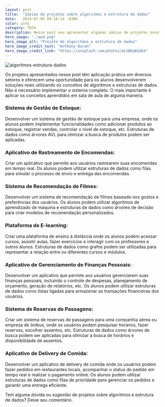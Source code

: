 ```yaml
---
layout: post
title:  "Ideias de projetos sobre algoritmos e estrutura de dados"
date:   2024-07-05 09:16:14 -0300
color: info
category: TECH
description: Nesse post vou apresentar algumas ideias de projetos envolvendo a disciplina de algoritmos e estrutura de dados
hero_image: "./aed.png"
hero_image_alt: "Projeto de algoritmos e estrutura de dados"
hero_image_credit_text: "Anthony Duran"
hero_image_credit_link: "https://unsplash.com/photos/eLUBGqKGdE4"
---
```

![algoritmos-estrutura-dados](./aed.png)

Os projetos apresentados nesse post têm aplicação prática em diversos setores e oferecem uma oportunidade para os alunos desenvolverem soluções reais utilizando os conceitos de algoritmos e estruturas de dados. Não é necessário implementar o sistema completo. O mais importante é aplicar os conceitos aprendidos em sala de aula de alguma maneira.

### Sistema de Gestão de Estoque: 
Desenvolver um sistema de gestão de estoque para uma empresa, onde os alunos podem implementar funcionalidades como adicionar produtos ao estoque, registrar vendas, controlar o nível de estoque, etc. Estruturas de dados como árvores AVL para otimizar a busca de produtos podem ser aplicadas.

### Aplicativo de Rastreamento de Encomendas: 
Criar um aplicativo que permite aos usuários rastrearem suas encomendas em tempo real. Os alunos podem utilizar estruturas de dados como filas para simular o processo de envio e entrega das encomendas.

### Sistema de Recomendação de Filmes: 
Desenvolver um sistema de recomendação de filmes baseado nos gostos e preferências dos usuários. Os alunos podem utilizar algoritmos de aprendizado de máquina e estruturas de dados como árvores de decisão para criar modelos de recomendação personalizados.

### Plataforma de E-learning: 
Criar uma plataforma de ensino à distância onde os alunos podem acessar cursos, assistir aulas, fazer exercícios e interagir com os professores e outros alunos. Estruturas de dados como grafos podem ser utilizadas para representar a relação entre os diferentes cursos e módulos.

### Aplicativo de Gerenciamento de Finanças Pessoais: 
Desenvolver um aplicativo que permite aos usuários gerenciarem suas finanças pessoais, incluindo o controle de despesas, planejamento de orçamento, geração de relatórios, etc. Os alunos podem utilizar estruturas de dados como listas ligadas para armazenar as transações financeiras dos usuários.

### Sistema de Reservas de Passagens: 
Criar um sistema de reservas de passagens para uma companhia aérea ou empresa de ônibus, onde os usuários podem pesquisar horários, fazer reservas, escolher assentos, etc. Estruturas de dados como árvores de busca podem ser aplicadas para otimizar a busca de horários e disponibilidade de assentos.

### Aplicativo de Delivery de Comida: 
Desenvolver um aplicativo de delivery de comida onde os usuários podem fazer pedidos em restaurantes locais, acompanhar o status do pedido em tempo real e realizar o pagamento online. Os alunos podem utilizar estruturas de dados como filas de prioridade para gerenciar os pedidos e garantir uma entrega eficiente.

Tem alguma dúvida ou sugestão de projetos sobre algoritmos e estrutura de dados? Deixe seu comentário.